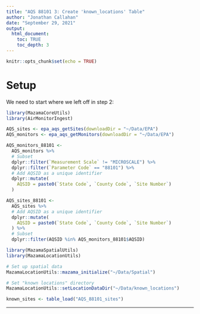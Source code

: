 ```yaml
---
title: "AQS 88101 3: Create 'known_locations' Table"
author: "Jonathan Callahan"
date: "September 29, 2021"
output:
  html_document:
    toc: TRUE
    toc_depth: 3
---
```


```r
knitr::opts_chunk$set(echo = TRUE)
```

# Setup

We need to start where we left off in step 2:

```r
library(MazamaCoreUtils)
library(AirMonitorIngest)

AQS_sites <- epa_aqs_getSites(downloadDir = "~/Data/EPA")
AQS_monitors <- epa_aqs_getMonitors(downloadDir = "~/Data/EPA")

AQS_monitors_88101 <-
  AQS_monitors %>%
  # Subset
  dplyr::filter(`Measurement Scale` != "MICROSCALE") %>%
  dplyr::filter(`Parameter Code` == "88101") %>%
  # Add AQSID as a unique identifier
  dplyr::mutate(
    AQSID = paste0(`State Code`, `County Code`, `Site Number`)
  )

AQS_sites_88101 <-
  AQS_sites %>%
  # Add AQSID as a unique identifier
  dplyr::mutate(
    AQSID = paste0(`State Code`, `County Code`, `Site Number`)
  ) %>%
  # Subset
  dplyr::filter(AQSID %in% AQS_monitors_88101$AQSID)

library(MazamaSpatialUtils)
library(MazamaLocationUtils)

# Set up spatial data
MazamaLocationUtils::mazama_initialize("~/Data/Spatial")

# Set "known locations" directory
MazamaLocationUtils::setLocationDataDir("~/Data/known_locations")

known_sites <- table_load("AQS_88101_sites")
```

----
